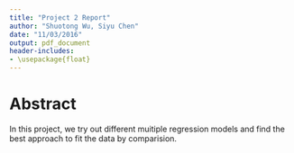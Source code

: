 ```yaml
---
title: "Project 2 Report"
author: "Shuotong Wu, Siyu Chen"
date: "11/03/2016"
output: pdf_document
header-includes:
- \usepackage{float}
---
```


# Abstract

In this project, we try out different muitiple regression models and find the best approach to fit the data by comparision.